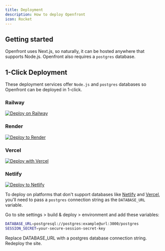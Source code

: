 ```yaml
---
title: Deployment
description: How to deploy Openfront
icon: Rocket
---
```


## Getting started

Openfront uses Next.js, so naturally, it can be hosted anywhere that supports Node.js. Openfront also requires a `postgres` database.

## 1-Click Deployment

These deployment services offer `Node.js` and `postgres` databases so Openfront can be deployed in 1-click.

### Railway

[![Deploy on Railway](https://railway.app/button.svg)](https://railway.app/new/template/openfront)

### Render

[![Deploy to Render](https://render.com/images/deploy-to-render-button.svg)](https://render.com/deploy?repo=https://github.com/openfrontorg/openfront)

### Vercel

[![Deploy with Vercel](https://vercel.com/button)](https://vercel.com/new/clone?repository-url=https%3A%2F%2Fgithub.com%2Fopenfrontorg%2Fopenfront&env=SESSION_SECRET,DATABASE_URL&envDescription=A%20postgres%20connection%20string%20is%20used%20for%20DATABASE_URL)

### Netlify

[![Deploy to Netlify](https://www.netlify.com/img/deploy/button.svg)](https://app.netlify.com/start/deploy?repository=https://github.com/openfrontorg/openfront)

To deploy on platforms that don't support databases like [Netlify](https://netlify.com) and [Vercel](https://vercel.com), you'll need to pass a `postgres` connection string as the `DATABASE_URL` variable.

Go to site settings > build & deploy > environment and add these variables:

```bash
DATABASE_URL=postgresql://postgres:example@url:3000/postgres
SESSION_SECRET=your-secure-session-secret-key
```

Replace DATABASE_URL with a postgres database connection string. Redeploy the site.